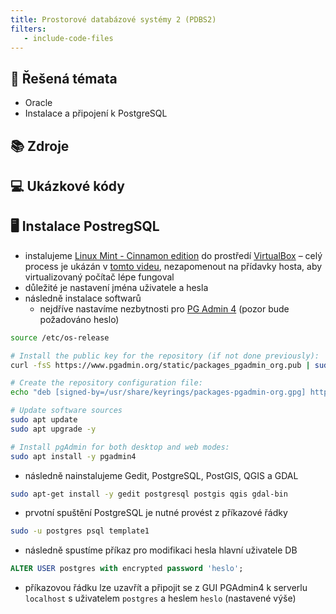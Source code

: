 ```yaml
---
title: Prostorové databázové systémy 2 (PDBS2)	
filters:
   - include-code-files
---
```


## 📃 Řešená témata

- Oracle 
- Instalace a připojení k PostgreSQL

## 📚 Zdroje



## 💻 Ukázkové kódy

## 🖥 Instalace PostregSQL

- instalujeme [Linux Mint - Cinnamon edition](https://www.linuxmint.com/download.php) do prostředí [VirtualBox](https://www.virtualbox.org/wiki/Downloads) -- celý process je ukázán v [tomto videu](https://www.youtube.com/watch?v=5MwBbgdSZS0), nezapomenout na přídavky hosta, aby virtualizovaný počítač lépe fungoval
- důležité je nastavení jména uživatele a hesla
- následně instalace softwarů
   - nejdříve nastavíme nezbytnosti pro [PG Admin 4](https://www.pgadmin.org/download/pgadmin-4-apt/) (pozor bude požadováno heslo)
 
```bash
source /etc/os-release

# Install the public key for the repository (if not done previously):
curl -fsS https://www.pgadmin.org/static/packages_pgadmin_org.pub | sudo gpg --dearmor -o /usr/share/keyrings/packages-pgadmin-org.gpg

# Create the repository configuration file:
echo "deb [signed-by=/usr/share/keyrings/packages-pgadmin-org.gpg] https://ftp.postgresql.org/pub/pgadmin/pgadmin4/apt/$UBUNTU_CODENAME pgadmin4 main" | sudo tee /etc/apt/sources.list.d/pgadmin4.list

# Update software sources
sudo apt update
sudo apt upgrade -y

# Install pgAdmin for both desktop and web modes:
sudo apt install -y pgadmin4
```
   - následně nainstalujeme Gedit, PostgreSQL, PostGIS, QGIS a GDAL

```bash
sudo apt-get install -y gedit postgresql postgis qgis gdal-bin
```

   - prvotní spuštění PostgreSQL je nutné provést z příkazové řádky

```bash
sudo -u postgres psql template1
```
   - následně spustíme příkaz pro modifikaci hesla hlavní uživatele DB
  
```sql
ALTER USER postgres with encrypted password 'heslo';
```
   - příkazovou řádku lze uzavřít a připojit se z GUI PGAdmin4 k serverlu `localhost` s uživatelem `postgres` a heslem `heslo` (nastavené výše)

